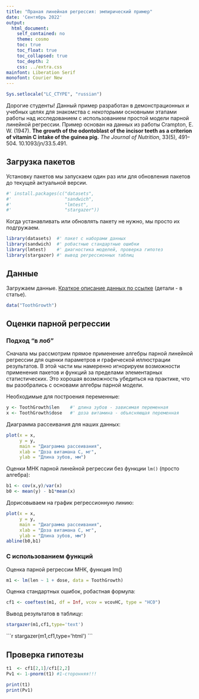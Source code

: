 ```yaml
---
title: "Праная линейная регрессия: эмпирический пример"
date: 'Сентябрь 2022'
output:  
  html_document:  
    self_contained: no  
    theme: cosmo
    toc: true
    toc_float: true
    toc_collapsed: true
    toc_depth: 2
    css: ../extra.css
mainfont: Liberation Serif
monofont: Courier New
---
```


```r
Sys.setlocale("LC_CTYPE", "russian")
```

Дорогие студенты! Данный пример разработан в демонстрационных и учебных целях для знакомства с *некоторыми* основными этапами работы над исследованием с использованием простой модели парной линейной регрессии. Пример основан на данных из работы Crampton, E. W. (1947). **The growth of the odontoblast of the incisor teeth as a criterion of vitamin C intake of the guinea pig.** *The Journal of Nutrition*, 33(5), 491--504. 10.1093/jn/33.5.491.

## Загрузка пакетов

Установку пакетов мы запускаем один раз или для обновления пакетов до текущей актуальной версии.

```r
#' install.packages(c("datasets",
#'                    "sandwich",
#'                    "lmtest",
#'                    "stargazer"))
```

Когда устанавливать или обновлять пакету не нужно, мы просто их подгружаем.

```r
library(datasets)  #' пакет с наборами данных
library(sandwich)  #' робастные стандартные ошибки
library(lmtest)    #' диагностика моделей, проверка гипотез
library(stargazer) #' вывод регрессионных таблиц 
```

## Данные

Загружаем данные. [Краткое описание данных по ссылке](https://stat.ethz.ch/R-manual/R-devel/library/datasets/html/ToothGrowth.html) (детали - в статье).

```r
data("ToothGrowth")
```

## Оценки парной регрессии

### Подход "в лоб"

Сначала мы рассмотрим прямое применение алгебры парной линейной регрессии для оценки параметров и графической иллюстрации результатов. В этой части мы намеренно игнорируем возможности применения пакетов и функций за пределами элементарных статистических. Это хорошая возможность убедиться на практике, что вы разобрались с основами алгебры парной модели.

Необходимые для построения переменные:

```r
y <- ToothGrowth$len    #' длина зубов - зависимая переменная
x <- ToothGrowth$dose   #' доза витамина - объясняющая переменная
```

Диаграмма рассеивания для наших данных:

```r
plot(x = x,
     y = y,
     main = "Диаграмма рассеивания",
     xlab = "Доза витамана C, мг",
     ylab = "Длина зубов, мм")
```

Оценки МНК парной линейной регрессии без функции $\texttt{lm()}$ (просто алгебра):

```r
b1 <- cov(x,y)/var(x)
b0 <- mean(y) - b1*mean(x)
```

Дорисовываем на график регрессионную линию:

```r
plot(x = x,
     y = y,
     main = "Диаграмма рассеивания",
     xlab = "Доза витамана C, мг",
     ylab = "Длина зубов, мм")
abline(b0,b1)
```

### С использованием функций

Оценка парной регрессии МНК, функция lm()

```r
m1 <- lm(len ~ 1 + dose, data = ToothGrowth)
```

Оценка стандартных ошибок, робастная формула:

```r
cf1 <- coeftest(m1, df = Inf, vcov = vcovHC, type = "HC0")
```

Вывод результатов в таблицу:

```r
stargazer(m1,cf1,type='text')
```

````{=html}
```r
stargazer(m1,cf1,type='html')
```
````
## Проверка гипотезы

```r
t1  <- cf1[2,1]/cf1[2,2]
Pv1 <- 1-pnorm(t1) #1-сторонняя!!!

print(t1)
print(Pv1)
```
